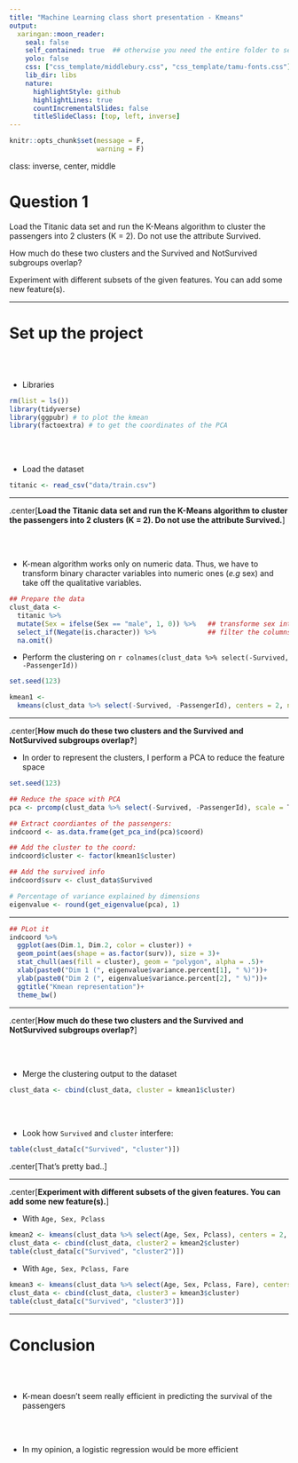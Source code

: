 ```yaml
---
title: "Machine Learning class short presentation - Kmeans"
output:
  xaringan::moon_reader:
    seal: false
    self_contained: true  ## otherwise you need the entire folder to see the slides correctly
    yolo: false
    css: ["css_template/middlebury.css", "css_template/tamu-fonts.css"] ## Note that if you don't specify the .css after the file name here, xaringan will import and renew the template at each run in ./libs/remark-css/
    lib_dir: libs
    nature:
      highlightStyle: github
      highlightLines: true
      countIncrementalSlides: false
      titleSlideClass: [top, left, inverse]
---
```


```r
knitr::opts_chunk$set(message = F, 
                      warning = F)
```



class: inverse, center, middle


# Question 1

Load the Titanic data set and run the K-Means algorithm to cluster the passengers into 2 clusters (K = 2). Do not use the attribute Survived.


How much do these two clusters and the Survived and NotSurvived subgroups overlap?
 

Experiment with different subsets of the given features. You can add some new feature(s).

---

# Set up the project

</br>
</br>

* Libraries

```r
rm(list = ls())
library(tidyverse)
library(ggpubr) # to plot the kmean
library(factoextra) # to get the coordinates of the PCA
```

</br>
</br>

* Load the dataset

```r
titanic <- read_csv("data/train.csv")
```

---

.center[**Load the Titanic data set and run the K-Means algorithm to cluster the passengers into 2 clusters (K = 2). Do not use the attribute Survived.**]

</br>
</br>

* K-mean algorithm works only on numeric data. Thus, we have to transform binary character variables into numeric ones (*e.g* sex) and take off the qualitative variables.

```r
## Prepare the data
clust_data <- 
  titanic %>% 
  mutate(Sex = ifelse(Sex == "male", 1, 0)) %>%   ## transforme sex into numeric binary variable
  select_if(Negate(is.character)) %>%             ## filter the columns that are numeric
  na.omit()
```

* Perform the clustering on `r colnames(clust_data %>% select(-Survived, -PassengerId))`

```r
set.seed(123)

kmean1 <- 
  kmeans(clust_data %>% select(-Survived, -PassengerId), centers = 2, nstart = 1000)

```

---

.center[**How much do these two clusters and the Survived and NotSurvived subgroups overlap?**]

* In order to represent the clusters, I perform a PCA to reduce the feature space

```r
set.seed(123)

## Reduce the space with PCA
pca <- prcomp(clust_data %>% select(-Survived, -PassengerId), scale = T)

## Extract coordiantes of the passengers:
indcoord <- as.data.frame(get_pca_ind(pca)$coord)

## Add the cluster to the coord:
indcoord$cluster <- factor(kmean1$cluster)

## Add the survived info
indcoord$surv <- clust_data$Survived

# Percentage of variance explained by dimensions
eigenvalue <- round(get_eigenvalue(pca), 1)
```


---


```r
## PLot it
indcoord %>% 
  ggplot(aes(Dim.1, Dim.2, color = cluster)) +
  geom_point(aes(shape = as.factor(surv)), size = 3)+
  stat_chull(aes(fill = cluster), geom = "polygon", alpha = .5)+
  xlab(paste0("Dim 1 (", eigenvalue$variance.percent[1], " %)"))+
  ylab(paste0("Dim 2 (", eigenvalue$variance.percent[2], " %)"))+
  ggtitle("Kmean representation")+
  theme_bw()
```



---



.center[**How much do these two clusters and the Survived and NotSurvived subgroups overlap?**]

</br>
</br>

* Merge the clustering output to the dataset

```r
clust_data <- cbind(clust_data, cluster = kmean1$cluster)
```

</br>
</br>

* Look how `Survived` and `cluster` interfere:

```r
table(clust_data[c("Survived", "cluster")])
```

.center[That's pretty bad..]

---


.center[**Experiment with different subsets of the given features. You can add some new feature(s).**]

* With `Age, Sex, Pclass`

```r
kmean2 <- kmeans(clust_data %>% select(Age, Sex, Pclass), centers = 2, nstart = 1000)
clust_data <- cbind(clust_data, cluster2 = kmean2$cluster)
table(clust_data[c("Survived", "cluster2")])
```
* With `Age, Sex, Pclass, Fare`

```r
kmean3 <- kmeans(clust_data %>% select(Age, Sex, Pclass, Fare), centers = 2, nstart = 1000)
clust_data <- cbind(clust_data, cluster3 = kmean3$cluster)
table(clust_data[c("Survived", "cluster3")])
```

---

# Conclusion

</br>
</br>

* K-mean doesn't seem really efficient in predicting the survival of the passengers

</br>
</br>

* In my opinion, a logistic regression would be more efficient

